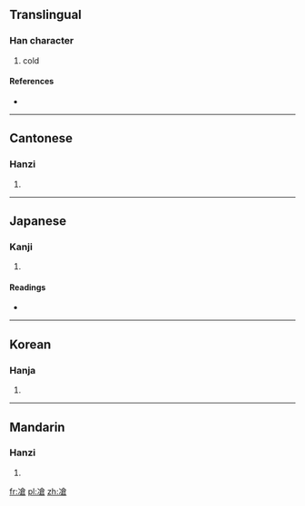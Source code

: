 ==Translingual==

===Han character===
{{Han char|rn=15|rad=冫|as=10|sn=12|four=3816<sub>7</sub>|canj=戈一人戈口 (IMOIR)}}

# cold

====References====
* {{Han ref|kx=0133.140|dkj=01688|dj=0297.220|hdz=10300.070|uh=51D4|ud=20948|bh=D861|bd=55393}}

----

==Cantonese==

===Hanzi===
{{yue-hanzi|jyut=|y=chong1}}

# {{defn|lang=yue|sort=冫10}}

----

==Japanese==

===Kanji===
{{ja-kanji|grade=|rs=冫10}}

# {{defn|lang=ja|sort=冫10}}

====Readings====
* {{ja-readings|on=[[さう]] (sau), [[しゃう]] (shau)|kun=[[さむい]] (samui), [[ひややかなさま]] (hiyayakanasama)}}

----

==Korean==

===Hanja===
{{ko-hanja|hangeul=창|rv=chang|mr=ch'ang}}

# {{defn|lang=ko|sort=冫10}}

----

==Mandarin==

===Hanzi===
{{cmn-hanzi|pin=[[cāng]] ([[cang1]])|wg=ts'ang<sup>1</sup>}}

# {{defn|lang=cmn|sort=冫10}}

[[fr:凔]]
[[pl:凔]]
[[zh:凔]]